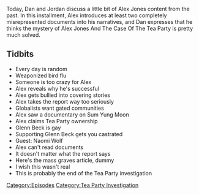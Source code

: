 {{DEFAULTSORT:
    #_EPISODE_0258:April 12-13, 2009
}}{{Episode
    | title             = April 12-13, 2009
    | caption           = Listen to this episode on [https://knowledgefight.libsyn.com/knowledge-fight-april-12-13-2009 Libsyn] [https://open.spotify.com/episode/0egrPsdZl7iPbGv2J6SA1k Spotify], Read the [[Transcript/258: April 12-13, 2009|Unofficial Transcript]]
    | episodeNumber     = 258
    | length            = 01:40:02
    | airDate           = January 30, 2019
    | coverageStartDate = April 12, 2009
    | coverageEndDate   = April 13, 2009
    | episodeType       = [[:Category:Tea Party Investigation|Tea Party Investigation]]
    | appearance        = [[Sum Yung Moon]], [[Glenn Beck]], [[Naomi Wolf]]
    | oocDrop           = I really have never been wrong
    | previousEpisode   = [[257: January 25, 2019]]
    | nextEpisode       = [[259: January 27-29, 2019]]
}}

{{Stub}}

Today, Dan and Jordan discuss a little bit of Alex Jones content from the past. In this installment, Alex introduces at least two completely misrepresented documents into his narratives, and Dan expresses that he thinks the mystery of Alex Jones And The Case Of The Tea Party is pretty much solved.

==Tidbits==

*Every day is random
*Weaponized bird flu
*Someone is too crazy for Alex
*Alex reveals why he's successful
*Alex gets bullied into covering stories
*Alex takes the report way too seriously
*Globalists want gated communities
*Alex saw a documentary on Sum Yung Moon
*Alex claims Tea Party ownership
*Glenn Beck is gay
*Supporting Glenn Beck gets you castrated
*Guest: Naomi Wolf
*Alex can't read documents
*It doesn't matter what the report says
*Here's the mass graves article, dummy
*I wish this wasn't real
*This is probably the end of the Tea Party investigation

[[Category:Episodes]]
[[Category:Tea Party Investigation]]
